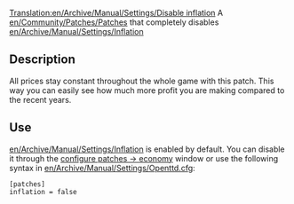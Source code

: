 [[Translation:en/Archive/Manual/Settings/Disable inflation]]
A [[en/Community/Patches/Patches]] that completely disables [[en/Archive/Manual/Settings/Inflation]]


== Description ==
All prices stay constant throughout the whole game with this patch. This way you can easily see how much more profit you are making compared to the recent years.


== Use ==
[[en/Archive/Manual/Settings/Inflation]] is enabled by default. You can disable it through the [[en/Archive/Manual/Settings/Configuring patches/Economy|configure patches -> economy]] window or use the following syntax in [[en/Archive/Manual/Settings/Openttd.cfg]]:
<pre>[patches]
inflation = false</pre>